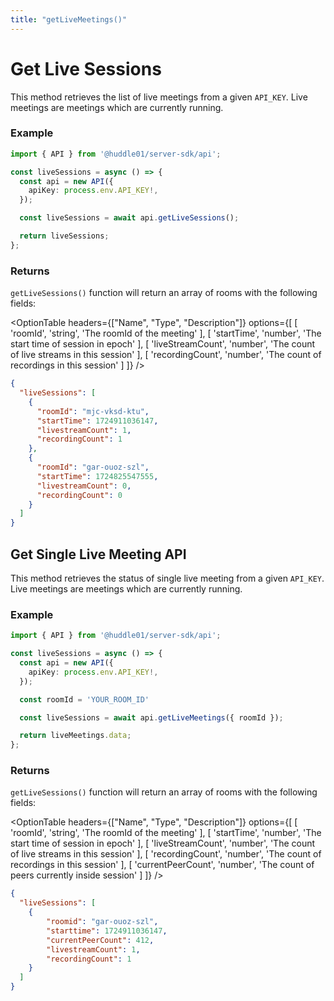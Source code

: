 ```yaml
---
title: "getLiveMeetings()"
---
```



# Get Live Sessions

This method retrieves the list of live meetings from a given `API_KEY`. 
Live meetings are meetings which are currently running.

### Example 

```ts 
import { API } from '@huddle01/server-sdk/api';

const liveSessions = async () => {
  const api = new API({
    apiKey: process.env.API_KEY!,
  });

  const liveSessions = await api.getLiveSessions();

  return liveSessions;
};
```

### Returns 

`getLiveSessions()` function will return an array of rooms with the following fields:

<OptionTable
  headers={["Name", "Type", "Description"]}
  options={[
    [
      'roomId',
      'string',
      'The roomId of the meeting'
    ],
    [
      'startTime',
      'number',
      'The start time of session in epoch'
    ],
    [
      'liveStreamCount',
      'number',
      'The count of live streams in this session'
    ],
    [
      'recordingCount',
      'number',
      'The count of recordings in this session'
    ]
  ]}
/>

```json
{
  "liveSessions": [
    {
      "roomId": "mjc-vksd-ktu",
      "startTime": 1724911036147,
      "livestreamCount": 1,
      "recordingCount": 1
    },
    {
      "roomId": "gar-ouoz-szl",
      "startTime": 1724825547555,
      "livestreamCount": 0,
      "recordingCount": 0
    }
  ]
}
```


## Get Single Live Meeting API

This method retrieves the status of single live meeting from a given `API_KEY`. 
Live meetings are meetings which are currently running.

### Example 

```ts 
import { API } from '@huddle01/server-sdk/api';

const liveSessions = async () => {
  const api = new API({
    apiKey: process.env.API_KEY!,
  });

  const roomId = 'YOUR_ROOM_ID'

  const liveSessions = await api.getLiveMeetings({ roomId });

  return liveMeetings.data;
};
```

### Returns 

`getLiveSessions()` function will return an array of rooms with the following fields:

<OptionTable
  headers={["Name", "Type", "Description"]}
  options={[
    [
      'roomId',
      'string',
      'The roomId of the meeting'
    ],
    [
      'startTime',
      'number',
      'The start time of session in epoch'
    ],
    [
      'liveStreamCount',
      'number',
      'The count of live streams in this session'
    ],
    [
      'recordingCount',
      'number',
      'The count of recordings in this session'
    ],
    [
      'currentPeerCount',
      'number',
      'The count of peers currently inside session'
    ]
  ]}
/>


```json
{
  "liveSessions": [
    {
        "roomid": "gar-ouoz-szl",
        "starttime": 1724911036147,
        "currentPeerCount": 412,
        "livestreamCount": 1,
        "recordingCount": 1
    }
  ]
}
```




